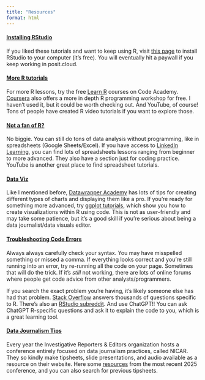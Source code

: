 ```yaml
---
title: "Resources"
format: html
---
```


#### [Installing RStudio]{.underline}

If you liked these tutorials and want to keep using R, visit [this page](https://posit.co/downloads/) to install RStudio to your computer (it's free). You will eventually hit a paywall if you keep working in posit.cloud.

#### [More R tutorials]{.underline}

For more R lessons, try the free [Learn R](https://www.codecademy.com/learn/learn-r) courses on Code Academy. [Coursera](https://www.coursera.org/learn/r-programming) also offers a more in depth R programming workshop for free. I haven't used it, but it could be worth checking out. And YouTube, of course! Tons of people have created R video tutorials if you want to explore those.

#### [Not a fan of R?]{.underline}

No biggie. You can still do tons of data analysis without programming, like in spreadsheets (Google Sheets/Excel). If you have access to [LinkedIn Learning](https://www.linkedin.com/learning/?u=36306084), you can find lots of spreadsheets lessons ranging from beginner to more advanced. They also have a section just for coding practice. YouTube is another great place to find spreadsheet tutorials.

#### [Data Viz]{.underline}

Like I mentioned before, [Datawrapper Academy](https://academy.datawrapper.de/) has lots of tips for creating different types of charts and displaying them like a pro. If you're ready for something more advanced, try [ggplot tutorials](https://r-statistics.co/Complete-Ggplot2-Tutorial-Part1-With-R-Code.html), which show you how to create visualizations within R using code. This is not as user-friendly and may take some patience, but it's a good skill if you're serious about being a data journalist/data visuals editor.

#### [Troubleshooting Code Errors]{.underline}

Always always carefully check your syntax. You may have misspelled something or missed a comma. If everything looks correct and you're still running into an error, try re-running all the code on your page. Sometimes that will do the trick. If it's *still* not working, there are lots of online forums where people get code advice from other analysts/programmers.

If you search the exact problem you're having, it's likely someone else has had that problem. [Stack Overflow](https://stackoverflow.com/questions/tagged/r) answers thousands of questions specific to R. There's also an [RStudio subreddit](https://www.reddit.com/r/RStudio/). And use ChatGPT!! You can ask ChatGPT R-specific questions and ask it to explain the code to you, which is a great learning tool.

#### [Data Journalism Tips]{.underline}

Every year the Investigative Reporters & Editors organization hosts a conference entirely focused on data journalism practices, called NICAR. They so kindly make tipsheets, slide presentations, and audio available as a resource on their website. Here some [resources](https://www.ire.org/training/conferences/nicar-2025/nicar-2025-tipsheets-and-audio/) from the most recent 2025 conference, and you can also search for previous tipsheets.
